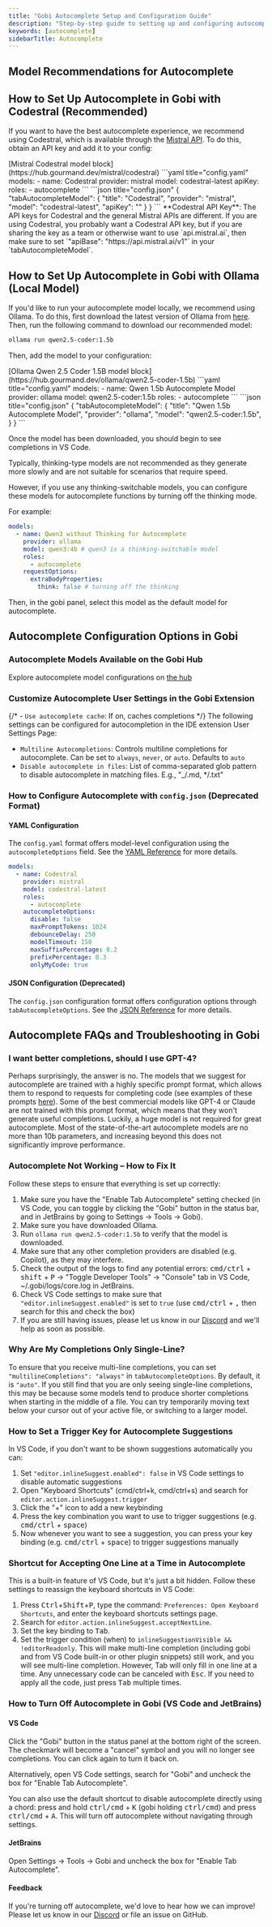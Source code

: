 ```yaml
---
title: "Gobi Autocomplete Setup and Configuration Guide"
description: "Step-by-step guide to setting up and configuring autocomplete in Gobi, including Codestral, Ollama, and IDE settings."
keywords: [autocomplete]
sidebarTitle: Autocomplete
---
```



## Model Recommendations for Autocomplete

<ModelRecommendations role="autocomplete" />

## How to Set Up Autocomplete in Gobi with Codestral (Recommended)

If you want to have the best autocomplete experience, we recommend using Codestral, which is available through the [Mistral API](https://console.mistral.ai/). To do this, obtain an API key and add it to your config:

<Tabs>
  <Tab title="Hub">
  [Mistral Codestral model block](https://hub.gourmand.dev/mistral/codestral)
  </Tab>
  <Tab title="YAML">
  ```yaml title="config.yaml"
  models:
    - name: Codestral
      provider: mistral
      model: codestral-latest
      apiKey: <YOUR_CODESTRAL_API_KEY>
      roles:
        - autocomplete
  ```
  </Tab>
  <Tab title="JSON">
  ```json title="config.json"
  {
    "tabAutocompleteModel": {
      "title": "Codestral",
      "provider": "mistral", 
      "model": "codestral-latest",
      "apiKey": "<YOUR_CODESTRAL_API_KEY>"
    }
  }
  ```
  </Tab>
</Tabs>

<Tip>
  **Codestral API Key**: The API keys for Codestral and the general Mistral APIs
  are different. If you are using Codestral, you probably want a Codestral API
  key, but if you are sharing the key as a team or otherwise want to use
  `api.mistral.ai`, then make sure to set `"apiBase":
  "https://api.mistral.ai/v1"` in your `tabAutocompleteModel`.
</Tip>

## How to Set Up Autocomplete in Gobi with Ollama (Local Model)

If you'd like to run your autocomplete model locally, we recommend using Ollama. To do this, first download the latest version of Ollama from [here](https://ollama.ai). Then, run the following command to download our recommended model:

```bash
ollama run qwen2.5-coder:1.5b
```

Then, add the model to your configuration:

<Tabs>
  <Tab title="Hub">
  [Ollama Qwen 2.5 Coder 1.5B model block](https://hub.gourmand.dev/ollama/qwen2.5-coder-1.5b)
  </Tab>
  <Tab title="YAML">
  ```yaml title="config.yaml"
  models:
    - name: Qwen 1.5b Autocomplete Model
      provider: ollama
      model: qwen2.5-coder:1.5b
      roles:
        - autocomplete
  ```
  </Tab>
  <Tab title="JSON">
  ```json title="config.json"
  {
    "tabAutocompleteModel": {
      "title": "Qwen 1.5b Autocomplete Model",
      "provider": "ollama", 
      "model": "qwen2.5-coder:1.5b",
    }
  }
  ```
  </Tab>
</Tabs>

Once the model has been downloaded, you should begin to see completions in VS Code.

<Note>
  Typically, thinking-type models are not recommended as they generate more
  slowly and are not suitable for scenarios that require speed.
</Note>

However, if you use any thinking-switchable models, you can configure these models for autocomplete functions by turning off the thinking mode.

For example:

<Tabs>
<Tab title="YAML">

```yaml title="config.yaml"
models:
  - name: Qwen3 without Thinking for Autocomplete
    provider: ollama
    model: qwen3:4b # qwen3 is a thinking-switchable model
    roles:
      - autocomplete
    requestOptions:
      extraBodyProperties:
        think: false # turning off the thinking
```

</Tab>
</Tabs>

Then, in the gobi panel, select this model as the default model for autocomplete.

## Autocomplete Configuration Options in Gobi

### Autocomplete Models Available on the Gobi Hub

Explore autocomplete model configurations on [the hub](https://hub.gourmand.dev/explore/models?roles=autocomplete)

### Customize Autocomplete User Settings in the Gobi Extension

{/* - `Use autocomplete cache`: If on, caches completions */}
The following settings can be configured for autocompletion in the IDE extension User Settings Page:

- `Multiline Autocompletions`: Controls multiline completions for autocomplete. Can be set to `always`, `never`, or `auto`. Defaults to `auto`
- `Disable autocomplete in files`: List of comma-separated glob pattern to disable autocomplete in matching files. E.g., "\_/.md, \*/.txt"

### How to Configure Autocomplete with `config.json` (Deprecated Format)

#### YAML Configuration

The `config.yaml` format offers model-level configuration using the `autocompleteOptions` field. See the [YAML Reference](/reference#models) for more details.

```yaml
models:
  - name: Codestral
    provider: mistral
    model: codestral-latest
    roles:
      - autocomplete
    autocompleteOptions:
      disable: false
      maxPromptTokens: 1024
      debounceDelay: 250
      modelTimeout: 150
      maxSuffixPercentage: 0.2
      prefixPercentage: 0.3
      onlyMyCode: true
```

#### JSON Configuration (Deprecated)

The `config.json` configuration format offers configuration options through `tabAutocompleteOptions`. See the [JSON Reference](/reference/json-reference#tabautocomplete-options) for more details.

## Autocomplete FAQs and Troubleshooting in Gobi

### I want better completions, should I use GPT-4?

Perhaps surprisingly, the answer is no. The models that we suggest for autocomplete are trained with a highly specific prompt format, which allows them to respond to requests for completing code (see examples of these prompts [here](https://github.com/gourmand/gobi/blob/main/core/autocomplete/templating/AutocompleteTemplate.ts)). Some of the best commercial models like GPT-4 or Claude are not trained with this prompt format, which means that they won't generate useful completions. Luckily, a huge model is not required for great autocomplete. Most of the state-of-the-art autocomplete models are no more than 10b parameters, and increasing beyond this does not significantly improve performance.

### Autocomplete Not Working – How to Fix It

Follow these steps to ensure that everything is set up correctly:

1. Make sure you have the "Enable Tab Autocomplete" setting checked (in VS Code, you can toggle by clicking the "Gobi" button in the status bar, and in JetBrains by going to Settings -> Tools -> Gobi).
2. Make sure you have downloaded Ollama.
3. Run `ollama run qwen2.5-coder:1.5b` to verify that the model is downloaded.
4. Make sure that any other completion providers are disabled (e.g. Copilot), as they may interfere.
5. Check the output of the logs to find any potential errors: <kbd>cmd/ctrl</kbd> + <kbd>shift</kbd> + <kbd>P</kbd> -> "Toggle Developer Tools" -> "Console" tab in VS Code, ~/.gobi/logs/core.log in JetBrains.
6. Check VS Code settings to make sure that `"editor.inlineSuggest.enabled"` is set to `true` (use <kbd>cmd/ctrl</kbd> + <kbd>,</kbd> then search for this and check the box)
7. If you are still having issues, please let us know in our [Discord](https://discord.gg/vapESyrFmJ) and we'll help as soon as possible.

### Why Are My Completions Only Single-Line?

To ensure that you receive multi-line completions, you can set `"multilineCompletions": "always"` in `tabAutocompleteOptions`. By default, it is `"auto"`. If you still find that you are only seeing single-line completions, this may be because some models tend to produce shorter completions when starting in the middle of a file. You can try temporarily moving text below your cursor out of your active file, or switching to a larger model.

### How to Set a Trigger Key for Autocomplete Suggestions

In VS Code, if you don't want to be shown suggestions automatically you can:

1. Set `"editor.inlineSuggest.enabled": false` in VS Code settings to disable automatic suggestions
2. Open "Keyboard Shortcuts" (cmd/ctrl+k, cmd/ctrl+s) and search for `editor.action.inlineSuggest.trigger`
3. Click the "+" icon to add a new keybinding
4. Press the key combination you want to use to trigger suggestions (e.g. <kbd>cmd/ctrl</kbd> + <kbd>space</kbd>)
5. Now whenever you want to see a suggestion, you can press your key binding (e.g. <kbd>cmd/ctrl</kbd> + <kbd>space</kbd>) to trigger suggestions manually

### Shortcut for Accepting One Line at a Time in Autocomplete

This is a built-in feature of VS Code, but it's just a bit hidden. Follow these settings to reassign the keyboard shortcuts in VS Code:

1. Press <kbd>Ctrl</kbd>+<kbd>Shift</kbd>+<kbd>P</kbd>, type the command: `Preferences: Open Keyboard Shortcuts`, and enter the keyboard shortcuts settings page.
2. Search for `editor.action.inlineSuggest.acceptNextLine`.
3. Set the key binding to <kbd>Tab</kbd>.
4. Set the trigger condition (when) to `inlineSuggestionVisible && !editorReadonly`.
   This will make multi-line completion (including gobi and from VS Code built-in or other plugin snippets) still work, and you will see multi-line completion. However, Tab will only fill in one line at a time. Any unnecessary code can be canceled with <kbd>Esc</kbd>.
   If you need to apply all the code, just press <kbd>Tab</kbd> multiple times.

### How to Turn Off Autocomplete in Gobi (VS Code and JetBrains)

#### VS Code

Click the "Gobi" button in the status panel at the bottom right of the screen. The checkmark will become a "cancel" symbol and you will no longer see completions. You can click again to turn it back on.

Alternatively, open VS Code settings, search for "Gobi" and uncheck the box for "Enable Tab Autocomplete".

You can also use the default shortcut to disable autocomplete directly using a chord: press and hold <kbd>ctrl/cmd</kbd> + <kbd>K</kbd> (gobi holding <kbd>ctrl/cmd</kbd>) and press <kbd>ctrl/cmd</kbd> + <kbd>A</kbd>. This will turn off autocomplete without navigating through settings.

#### JetBrains

Open Settings -> Tools -> Gobi and uncheck the box for "Enable Tab Autocomplete".

#### Feedback

If you're turning off autocomplete, we'd love to hear how we can improve! Please let us know in our [Discord](https://discord.gg/vapESyrFmJ) or file an issue on GitHub.
